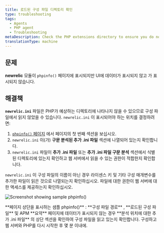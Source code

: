 ```yaml
---
title: 로드된 구성 파일 디렉토리 확인
type: troubleshooting
tags:
  - Agents
  - PHP agent
  - Troubleshooting
metaDescription: Check the PHP extensions directory to ensure you do not have a non-standard installation for the New Relic PHP agent.
translationType: machine
---
```



## 문제

**newrelic** 모듈이 `phpinfo()` 페이지에 표시되지만 UI에 데이터가 표시되지 않고 <LicenseKey/> 가 표시되지 않습니다.

## 해결책

**`newrelic.ini`** 파일은 PHP가 예상하는 디렉토리에 나타나지 않을 수 있으므로 구성 파일에서 읽지 않았을 수 있습니다. `newrelic.ini` 이 표시되어야 하는 위치를 결정하려면:

1. [`phpinfo()` 페이지](/docs/php/php-kb-103) 에서 페이지의 첫 번째 섹션을 보십시오.
2. `newrelic.ini` 이(가) **구문 분석된 추가 .ini 파일** 섹션에 나열되어 있는지 확인합니다.
3. `newrelic.ini` 파일이 **추가 .ini 파일** 또는 **추가 .ini 파일 구문 분석** 섹션에서 식별된 디렉토리에 있는지 확인하고 웹 서버에서 읽을 수 있는 권한이 적합한지 확인합니다.

`newrelic.ini` 이 구성 파일의 이름이 아닌 경우 라이센스 키 및 기타 구성 매개변수를 추가한 파일이 읽은 것으로 나열되는지 확인하십시오. 파일에 대한 권한이 웹 서버에 대한 액세스를 제공하는지 확인하십시오.

<img
  title="doc_example_phpinfo_top_0.png"
  alt="Screenshot showing sample phpinfo()"
  src={apmPhpInfo}
/>

<figcaption>
  **페이지 상단을 표시하는 샘플 phpinfo()** : **구성 파일 경로** , **로드된 구성 파일** 및 APM **요약** 페이지에 데이터가 표시되지 않는 경우 **분석 위치에 대한 추가 .ini 파일** 의 상단 섹션을 확인하여 구성 파일을 읽고 있는지 확인합니다. 구성하고 웹 서버와 PHP를 다시 시작한 후 몇 분 이내에.
</figcaption>